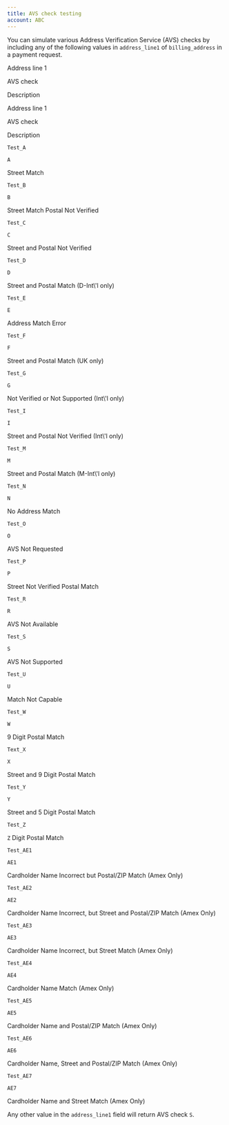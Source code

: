 ```yaml
---
title: AVS check testing
account: ABC
---
```


You can simulate various Address Verification Service (AVS) checks by including any of the following values in `address_line1` of `billing_address` in a payment request.

Address line 1

AVS check

Description

Address line 1

AVS check

Description

`Test_A`

`A`

Street Match

`Test_B`

`B`

Street Match Postal Not Verified

`Test_C`

`C`

Street and Postal Not Verified

`Test_D`

`D`

Street and Postal Match (D-Int\\'l only)

`Test_E`

`E`

Address Match Error

`Test_F`

`F`

Street and Postal Match (UK only)

`Test_G`

`G`

Not Verified or Not Supported (Int\\'l only)

`Test_I`

`I`

Street and Postal Not Verified (Int\\'l only)

`Test_M`

`M`

Street and Postal Match (M-Int\\'l only)

`Test_N`

`N`

No Address Match

`Test_O`

`O`

AVS Not Requested

`Test_P`

`P`

Street Not Verified Postal Match

`Test_R`

`R`

AVS Not Available

`Test_S`

`S`

AVS Not Supported

`Test_U`

`U`

Match Not Capable

`Test_W`

`W`

9 Digit Postal Match

`Text_X`

`X`

Street and 9 Digit Postal Match

`Test_Y`

`Y`

Street and 5 Digit Postal Match

`Test_Z`

`Z`
Digit Postal Match

`Test_AE1`

`AE1`

Cardholder Name Incorrect but Postal/ZIP Match (Amex Only)

`Test_AE2`

`AE2`

Cardholder Name Incorrect, but Street and Postal/ZIP Match (Amex Only)

`Test_AE3`

`AE3`

Cardholder Name Incorrect, but Street Match (Amex Only)

`Test_AE4`

`AE4`

Cardholder Name Match (Amex Only)

`Test_AE5`

`AE5`

Cardholder Name and Postal/ZIP Match (Amex Only)

`Test_AE6`

`AE6`

Cardholder Name, Street and Postal/ZIP Match (Amex Only)

`Test_AE7`

`AE7`

Cardholder Name and Street Match (Amex Only)

Any other value in the `address_line1` field will return AVS check `S`.
